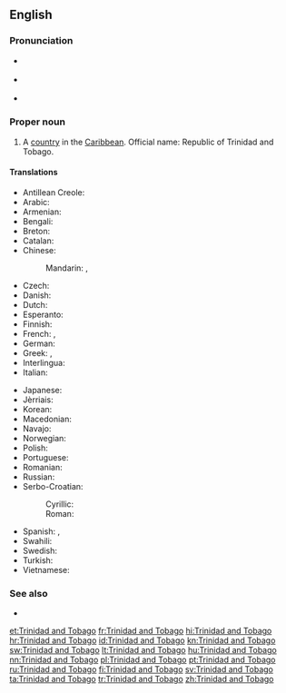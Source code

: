 ==English==

{{wikipedia}}

===Pronunciation===
* {{a|UK}} {{IPA|/ˌtɹɪn.ɪ.dæd ænd təʊˈbeɪ.ɡəʊ/|/ˌtɹɪn.ə.dæd ænd təˈbeɪ.ɡəʊ/}}
* {{a|US}} {{IPA|/ˌtɹɪn.ɪ.dæd ænd toʊˈbeɪ.ɡoʊ/|/ˌtɹɪn.ə.dæd ænd təˈbeɪ.ɡoʊ/}}
* {{audio|en-us-Trinidad and Tobago.ogg|Audio (US)}}

===Proper noun===
{{en-proper noun|head=[[Trinidad]] [[and]] [[Tobago]]}}

# A [[country]] in the [[Caribbean]]. Official name: Republic of Trinidad and Tobago.

====Translations====
{{trans-top|country}}
* Antillean Creole: {{tø|gcf|Trinidad ek Tobago}}
* Arabic: {{t-|ar|ترينيداد وتوباغو|tr=trinidaad wa-tubaaghu|sc=Arab}}
* Armenian: {{t-|hy|Տրինիդադ և Տոբագո|tr=Trinidad ev Tobago|sc=Armn}}
* Bengali: {{t-|bn|ত্রিনিদাদ ও টোবাগো|sc=Beng}}
* Breton: {{t-|br|Trinidad ha Tobago}}
* Catalan: {{t+|ca|Trinitat i Tobago|f}}
* Chinese:
*: Mandarin: {{t-|cmn|特立尼達和多巴哥|sc=Hani}}, {{t-|cmn|特立尼达和多巴哥|tr=Tèlìnídá hé Duōbāgē|sc=Hani}}
* Czech: {{t+|cs|Trinidad a Tobago}}
* Danish: {{t-|da|Trinidad og Tobago}}
* Dutch: {{t+|nl|Trinidad en Tobago}}
* Esperanto: {{t-|eo|Trinidado kaj Tobago}}
* Finnish: {{t+|fi|Trinidad ja Tobago}}
* French: {{t+|fr|Trinité-et-Tobago}}, {{t-|fr|Trinidad-et-Tobago}}
* German: {{t+|de|Trinidad und Tobago}}
* Greek: {{t-|el|Τρινιδάδ και Τομπάγκο|n|tr=Trinidád kai Tobágo|sc=Grek}}, {{t+|el|Τρινιντάντ και Τομπάγκο|n|tr=Trinidád kai Tobágo|sc=Grek}}
* Interlingua: {{t-|ia|Trinidad e Tobago}}
* Italian: {{t-|it|Trinidad e Tobago|m}}
{{trans-mid}}
* Japanese: {{t-|ja|トリニダード・トバゴ|tr=Torinidādo-Tobago}}
* Jèrriais: {{tø|roa-jer|Trinidad et Tobago}}
* Korean: {{t+|ko|트리니다드 토바고|tr=Teurinidadeu Tobago|sc=Hang}}
* Macedonian: {{t-|mk|Тринидад и Тобаго|m|tr=Trínidad i Tobágo|sc=Cyrl}}
* Navajo: {{tø|nv|Trinidad dóó Tobago}}
* Norwegian: {{t-|no|Trinidad og Tobago}}
* Polish: {{t+|pl|Trynidad i Tobago}}
* Portuguese: {{t+|pt|Trindade e Tobago}}
* Romanian: {{t-|ro|Trinidad și Tobago}}
* Russian: {{t-|ru|Тринидад и Тобаго|f|n|tr=Trinidád i Tobágo|sc=Cyrl}}
* Serbo-Croatian:
*: Cyrillic: {{t-|sh|Тринидад и Тобаго|sc=Cyrl}}
*: Roman: {{t-|sh|Trinidad i Tobago}}
* Spanish: {{t+|es|Trinidad y Tobago}}, {{t+|es|Trinidad y Tabago}}
* Swahili: {{t-|sw|Trinidadi na Tobago}}
* Swedish: {{t+|sv|Trinidad och Tobago}}
* Turkish: {{t+|tr|Trinidad ve Tobago}}
* Vietnamese: {{t-|vi|Trinidad và Tobago}}
{{trans-bottom}}

===See also===
* {{list:countries of North America/en}}

[[et:Trinidad and Tobago]]
[[fr:Trinidad and Tobago]]
[[hi:Trinidad and Tobago]]
[[hr:Trinidad and Tobago]]
[[id:Trinidad and Tobago]]
[[kn:Trinidad and Tobago]]
[[sw:Trinidad and Tobago]]
[[lt:Trinidad and Tobago]]
[[hu:Trinidad and Tobago]]
[[nn:Trinidad and Tobago]]
[[pl:Trinidad and Tobago]]
[[pt:Trinidad and Tobago]]
[[ru:Trinidad and Tobago]]
[[fi:Trinidad and Tobago]]
[[sv:Trinidad and Tobago]]
[[ta:Trinidad and Tobago]]
[[tr:Trinidad and Tobago]]
[[zh:Trinidad and Tobago]]